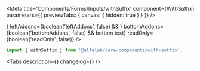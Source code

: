 



<Meta
    title='Components/Forms/Inputs/withSuffix'
    component={WithSuffix}
    parameters={{ previewTabs: { canvas: { hidden: true } } }}
/>

<!-- Canvas -->

<Story name='withSuffix'>
    <SuffixInput
        suffix={text('suffix', ' ₽')}
        block={boolean('block', false)}
        clear={boolean('clear', false)}
        size={select('size', ['s', 'm', 'l', 'xl'], 's')}
        disabled={boolean('disabled', false)}
        label={text('label', '')}
        placeholder={text('placeholder', '')}
        rightAddons={boolean('rightAddons', false) && !text('error') && <StarMIcon />}
        leftAddons={boolean('leftAddons', false) && <StarMIcon />}
        bottomAddons={boolean('bottomAddons', false) && <span>bottom text</span>}
        readOnly={boolean('readOnly', false)}
    />
</Story>

<!-- Docs -->

<ComponentHeader
    name='withSuffix'
    version={version}
    package='@alfalab/core-components/with-suffix'
/>

```jsx
import { withSuffix } from '@alfalab/core-components/with-suffix';
```

<Tabs description={<Description />} changelog={<Changelog />} />
